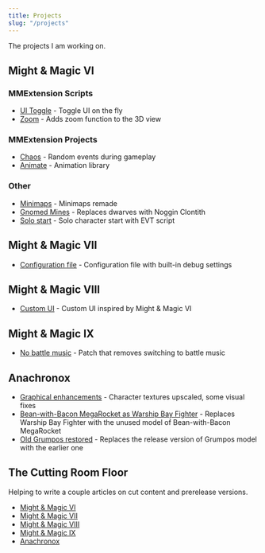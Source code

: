 ```yaml
---
title: Projects
slug: "/projects"
---
```


The projects I am working on.

## Might & Magic VI

### MMExtension Scripts

- [UI Toggle](https://gist.github.com/vinevi/bbd5c85a459f658112043505c6eb1faa) - Toggle UI on the fly
- [Zoom](https://gist.github.com/vinevi/46ede82296096e1c6b09a2b8b099e1b2) - Adds zoom function to the 3D view

### MMExtension Projects

- [Chaos](https://github.com/vinevi/mm6-chaos) - Random events during gameplay
- [Animate](https://github.com/vinevi/mm6-animate) - Animation library

### Other

- [Minimaps](https://www.moddb.com/mods/minimaps-for-might-magic) - Minimaps remade
- [Gnomed Mines](https://www.moddb.com/mods/gnomed-mines) - Replaces dwarves with Noggin Clontith
- [Solo start](https://www.moddb.com/games/might-and-magic-6/downloads/solo-start-script) - Solo character start with EVT script

## Might & Magic VII

- [Configuration file](https://www.moddb.com/games/might-and-magic-7/downloads/debug-configuration) - Configuration file with built-in debug settings

## Might & Magic VIII

- [Custom UI](https://www.moddb.com/mods/custom-ui-inspired-by-mm6) - Custom UI inspired by Might & Magic VI

## Might & Magic IX

- [No battle music](https://www.moddb.com/games/might-and-magic-9/downloads/mm9-nobattlemusic) - Patch that removes switching to battle music

## Anachronox

- [Graphical enhancements](https://www.moddb.com/mods/anachronox-graphical-enhancements/downloads/anachronox-graphical-enhancements) - Character textures upscaled, some visual fixes
- [Bean-with-Bacon MegaRocket as Warship Bay Fighter](https://www.moddb.com/mods/bean-with-bacon-megarocket-as-warship-bay-fighter) - Replaces Warship Bay Fighter with the unused model of Bean-with-Bacon MegaRocket
- [Old Grumpos restored](https://www.moddb.com/mods/old-grumpos-restored) - Replaces the release version of Grumpos model with the earlier one

## The Cutting Room Floor

Helping to write a couple articles on cut content and prerelease versions.

- [Might & Magic VI](https://tcrf.net/Might_and_Magic_VI:_The_Mandate_of_Heaven)
- [Might & Magic VII](https://tcrf.net/Might_and_Magic_VII:_For_Blood_and_Honor)
- [Might & Magic VIII](https://tcrf.net/Might_and_Magic_VIII:_Day_of_the_Destroyer)
- [Might & Magic IX](https://tcrf.net/Might_and_Magic_IX:_Writ_of_Fate)
- [Anachronox](https://tcrf.net/Anachronox)